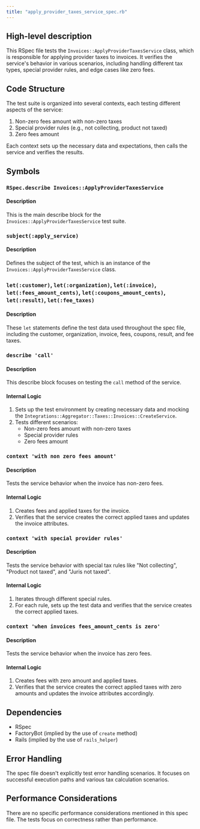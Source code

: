 ```yaml
---
title: "apply_provider_taxes_service_spec.rb"
---
```


## High-level description
This RSpec file tests the `Invoices::ApplyProviderTaxesService` class, which is responsible for applying provider taxes to invoices. It verifies the service's behavior in various scenarios, including handling different tax types, special provider rules, and edge cases like zero fees.

## Code Structure
The test suite is organized into several contexts, each testing different aspects of the service:
1. Non-zero fees amount with non-zero taxes
2. Special provider rules (e.g., not collecting, product not taxed)
3. Zero fees amount

Each context sets up the necessary data and expectations, then calls the service and verifies the results.

## Symbols

### `RSpec.describe Invoices::ApplyProviderTaxesService`
#### Description
This is the main describe block for the `Invoices::ApplyProviderTaxesService` test suite.

### `subject(:apply_service)`
#### Description
Defines the subject of the test, which is an instance of the `Invoices::ApplyProviderTaxesService` class.

### `let(:customer)`, `let(:organization)`, `let(:invoice)`, `let(:fees_amount_cents)`, `let(:coupons_amount_cents)`, `let(:result)`, `let(:fee_taxes)`
#### Description
These `let` statements define the test data used throughout the spec file, including the customer, organization, invoice, fees, coupons, result, and fee taxes.

### `describe 'call'`
#### Description
This describe block focuses on testing the `call` method of the service.

#### Internal Logic
1. Sets up the test environment by creating necessary data and mocking the `Integrations::Aggregator::Taxes::Invoices::CreateService`.
2. Tests different scenarios:
   - Non-zero fees amount with non-zero taxes
   - Special provider rules
   - Zero fees amount

### `context 'with non zero fees amount'`
#### Description
Tests the service behavior when the invoice has non-zero fees.

#### Internal Logic
1. Creates fees and applied taxes for the invoice.
2. Verifies that the service creates the correct applied taxes and updates the invoice attributes.

### `context 'with special provider rules'`
#### Description
Tests the service behavior with special tax rules like "Not collecting", "Product not taxed", and "Juris not taxed".

#### Internal Logic
1. Iterates through different special rules.
2. For each rule, sets up the test data and verifies that the service creates the correct applied taxes.

### `context 'when invoices fees_amount_cents is zero'`
#### Description
Tests the service behavior when the invoice has zero fees.

#### Internal Logic
1. Creates fees with zero amount and applied taxes.
2. Verifies that the service creates the correct applied taxes with zero amounts and updates the invoice attributes accordingly.

## Dependencies
- RSpec
- FactoryBot (implied by the use of `create` method)
- Rails (implied by the use of `rails_helper`)

## Error Handling
The spec file doesn't explicitly test error handling scenarios. It focuses on successful execution paths and various tax calculation scenarios.

## Performance Considerations
There are no specific performance considerations mentioned in this spec file. The tests focus on correctness rather than performance.